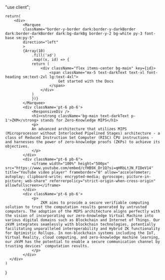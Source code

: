 "use client";



    return(
        <div>
            <Marquee
            className="border-y-border dark:border-y-darkBorder dark:border-darkBorder dark:bg-darkBg border-y-2 bg-white py-3 font-base sm:py-5"
            direction="left"
            >
            {Array(10)
                .fill('xd')
                .map((x, id) => {
                return (
                    <div className="flex items-center bg-main" key={id}>
                        <span className="mx-5 text-darkText text-xl font-heading sm:text-2xl lg:text-4xl">
                            Get started with the Docs
                        </span>
                    </div>
                )
                })}
            </Marquee>
            <div className='pt-6 pb-6'>
                <ResponsiveDiv />
                <h1><strong className='bg-main text-darkText p-1'>ZKM</strong> stands for Zero-Knowledge MIPS</h1>
                <p>
                An advanced architecture that utilizes MIPS (Microprocessor without Interlocked Pipelined Stages) architecture - a class of Reduced Instruction Set Computer (RISC) CPU instructions - and harnesses the power of zero-knowledge proofs (ZKPs) to achieve its objectives.
                </p>
            </div>
            <div className="pt-6 pb-6">
                <iframe width="100%" height="500px" src="https://www.youtube.com/embed/cfHB9X_Dr1Q?si=qHRbLtJN_FIDeV14" title="YouTube video player" frameborder="0" allow="accelerometer; autoplay; clipboard-write; encrypted-media; gyroscope; picture-in-picture; web-share" referrerpolicy="strict-origin-when-cross-origin" allowfullscreen></iframe>
            </div>
            <div className='pt-6 pb-6'>
                <p>
                    ZKM aims to provide a secure verifiable computing solution to trust the computation results generated by untrusted computers. The adoption of the MIPS architecture aligns perfectly with the vision of incorporating our zero-knowledge Virtual Machine into various digital domains such as Blockchain and Internet of Things. Our zkVM integrates seamlessly with blockchain technologies, potentially facilitating unparalleled interoperability and Hybrid ZK functionality for Optimistic Rollups. In non-blockchain systems including the IoT, Virtual Reality, cloud computing, and zero-knowledge machine learning, our zkVM has the potential to enable a secure communication channel by trusting devices’ computation results.
                </p>
            </div>
      </div>
    )
}
